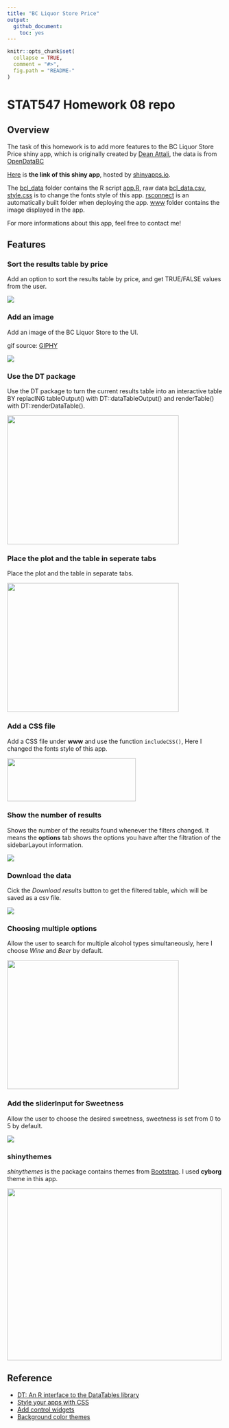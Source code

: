 ```yaml
---
title: "BC Liquor Store Price"
output:
  github_document:
    toc: yes
---
```


```r
knitr::opts_chunk$set(
  collapse = TRUE,
  comment = "#>",
  fig.path = "README-"
)
```

# STAT547 Homework 08 repo

## Overview

The task of this homework is to add more features to the BC Liquor Store Price shiny app, which is originally created by [Dean Attali](https://deanattali.com/blog/building-shiny-apps-tutorial/), the data is from [OpenDataBC](https://www.opendatabc.ca/dataset/bc-liquor-store-product-price-list-current-prices)

[Here](https://siqia.shinyapps.io/bcl-sa/) is **the link of this shiny app**, hosted by [shinyapps.io](http://www.shinyapps.io/).

The [bcl_data](https://github.com/STAT545-UBC-students/hw08-Irissq28/tree/master/bcl-data) folder contains the R script [app.R](https://github.com/STAT545-UBC-students/hw08-Irissq28/blob/master/bcl-data/app.R), raw data [bcl_data.csv](https://github.com/STAT545-UBC-students/hw08-Irissq28/blob/master/bcl-data/bcl-data.csv), [style.css](https://github.com/STAT545-UBC-students/hw08-Irissq28/blob/master/bcl-data/style.css) is to change the fonts style of this app. [rsconnect](https://github.com/STAT545-UBC-students/hw08-Irissq28/tree/master/bcl-data/rsconnect/shinyapps.io/siqia) is an automatically built folder when deploying the app. [www](https://github.com/STAT545-UBC-students/hw08-Irissq28/tree/master/bcl-data/www) folder contains the image displayed in the app.

For more informations about this app, feel free to contact me!


## Features

### Sort the results table by price

Add an option to sort the results table by price, and get TRUE/FALSE values from the user.

<img align ="center" src="https://github.com/STAT545-UBC-students/hw08-Irissq28/blob/master/feature_images/1.png?raw=true"/>

### Add an image

Add an image of the BC Liquor Store to the UI. 

gif source: [GIPHY](https://giphy.com/gifs/lopezontvland-lopez-george-on-tv-land-xT4uQarl44T7Nt6Mes)

<img align ="center" src="https://github.com/STAT545-UBC-students/hw08-Irissq28/blob/master/feature_images/2.gif?raw=true"/>

### Use the DT package

Use the DT package to turn the current results table into an interactive table BY replacING tableOutput() with DT::dataTableOutput() and renderTable() with DT::renderDataTable().

<img align ="center" src="https://github.com/STAT545-UBC-students/hw08-Irissq28/blob/master/feature_images/3.png?raw=true" width="400" height="300"/>

### Place the plot and the table in seperate tabs

Place the plot and the table in separate tabs.

<img align ="center" src="https://github.com/STAT545-UBC-students/hw08-Irissq28/blob/master/feature_images/4.png?raw=true" width="400" height="300"/>

### Add a CSS file

Add a CSS file under **www** and use the function `includeCSS()`, Here I changed the fonts style of this app.

<img align ="center" src="https://github.com/STAT545-UBC-students/hw08-Irissq28/blob/master/feature_images/5.png?raw=true" width="300" height="100"/>

### Show the number of results

Shows the number of the results found whenever the filters changed. It means the **options** tab shows the options you have after the filtration of the sidebarLayout information.

<img align ="center" src="https://github.com/STAT545-UBC-students/hw08-Irissq28/blob/master/feature_images/6.png?raw=true"/>

### Download the data

Cick the *Download results* button to get the filtered table, which will be saved as a csv file.

<img align ="center" src="https://github.com/STAT545-UBC-students/hw08-Irissq28/blob/master/feature_images/7.png?raw=true"/>

### Choosing multiple options

Allow the user to search for multiple alcohol types simultaneously, here I choose *Wine* and *Beer* by default.

<img align ="center" src="https://github.com/STAT545-UBC-students/hw08-Irissq28/blob/master/feature_images/8.png?raw=true" width="400" height="300"/>


### Add the sliderInput for Sweetness

Allow the user to choose the desired sweetness, sweetness is set from 0 to 5 by default.

<img align ="center" src="https://github.com/STAT545-UBC-students/hw08-Irissq28/blob/master/feature_images/9.png?raw=true"/>

### shinythemes

*shinythemes* is the package contains themes from [Bootstrap](http://bootswatch.com/). I used **cyborg** theme in this app.

<img align ="center" src="https://github.com/STAT545-UBC-students/hw08-Irissq28/blob/master/feature_images/10.png?raw=true" width="500" height="400"/>

## Reference

* [DT: An R interface to the DataTables library](https://rstudio.github.io/DT/)
* [Style your apps with CSS](https://shiny.rstudio.com/articles/css.html)
* [Add control widgets](https://shiny.rstudio.com/tutorial/written-tutorial/lesson3/)
* [Background color themes](http://www.sthda.com/english/wiki/ggplot2-themes-and-background-colors-the-3-elements)
